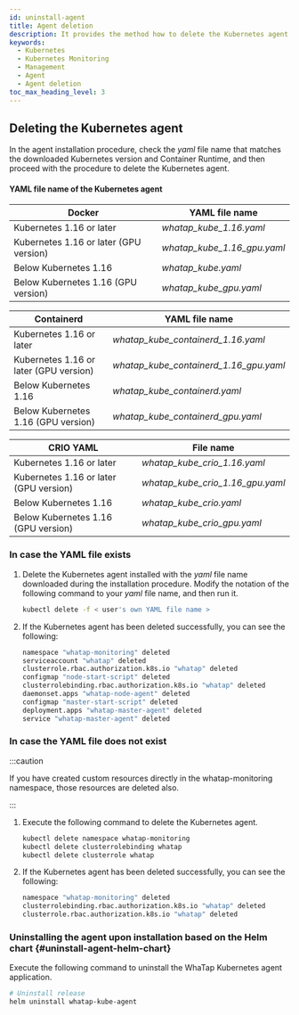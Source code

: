 ```yaml
---
id: uninstall-agent
title: Agent deletion
description: It provides the method how to delete the Kubernetes agent.
keywords:
  - Kubernetes
  - Kubernetes Monitoring
  - Management
  - Agent
  - Agent deletion
toc_max_heading_level: 3
---
```


## Deleting the Kubernetes agent

In the agent installation procedure, check the *yaml* file name that matches the downloaded Kubernetes version and Container Runtime, and then proceed with the procedure to delete the Kubernetes agent. 

#### YAML file name of the Kubernetes agent

| Docker                                 | YAML file name                 |
| -------------------------------------- | ------------------------------ |
| Kubernetes 1.16 or later               | _whatap_kube_1.16.yaml_        |
| Kubernetes 1.16 or later (GPU version) | _whatap_kube_1.16_gpu.yaml_    |
| Below Kubernetes 1.16                  | _whatap_kube.yaml_             |
| Below Kubernetes 1.16 (GPU version)    | _whatap_kube_gpu.yaml_         |

| Containerd                             | YAML file name                            |
| -------------------------------------- | ----------------------------------------- |
| Kubernetes 1.16 or later               | _whatap_kube_containerd_1.16.yaml_        |
| Kubernetes 1.16 or later (GPU version) | _whatap_kube_containerd_1.16_gpu.yaml_    |
| Below Kubernetes 1.16                  | _whatap_kube_containerd.yaml_             |
| Below Kubernetes 1.16 (GPU version)    | _whatap_kube_containerd_gpu.yaml_         |

| CRIO	YAML                              | File name                           |
| -------------------------------------- | ----------------------------------- |
| Kubernetes 1.16 or later               | _whatap_kube_crio_1.16.yaml_        |
| Kubernetes 1.16 or later (GPU version) | _whatap_kube_crio_1.16_gpu.yaml_    |
| Below Kubernetes 1.16                  | _whatap_kube_crio.yaml_             |
| Below Kubernetes 1.16 (GPU version)    | _whatap_kube_crio_gpu.yaml_         |

### In case the YAML file exists

1. Delete the Kubernetes agent installed with the *yaml* file name downloaded during the installation procedure. Modify the notation of the following command to your *yaml* file name, and then run it. 

   ```bash
   kubectl delete -f < user's own YAML file name >
   ```

2. If the Kubernetes agent has been deleted successfully, you can see the following: 

   ```bash
   namespace "whatap-monitoring" deleted
   serviceaccount "whatap" deleted
   clusterrole.rbac.authorization.k8s.io "whatap" deleted
   configmap "node-start-script" deleted
   clusterrolebinding.rbac.authorization.k8s.io "whatap" deleted
   daemonset.apps "whatap-node-agent" deleted
   configmap "master-start-script" deleted
   deployment.apps "whatap-master-agent" deleted
   service "whatap-master-agent" deleted
   ```

### In case the YAML file does not exist

:::caution 

If you have created custom resources directly in the whatap-monitoring namespace, those resources are deleted also. 

:::

1. Execute the following command to delete the Kubernetes agent. 

   ```bash
   kubectl delete namespace whatap-monitoring
   kubectl delete clusterrolebinding whatap
   kubectl delete clusterrole whatap
   ```

2. If the Kubernetes agent has been deleted successfully, you can see the following:

   ```bash
   namespace "whatap-monitoring" deleted
   clusterrolebinding.rbac.authorization.k8s.io "whatap" deleted
   clusterrole.rbac.authorization.k8s.io "whatap" deleted
   ```

### Uninstalling the agent upon installation based on the Helm chart {#uninstall-agent-helm-chart}

Execute the following command to uninstall the WhaTap Kubernetes agent application. 

```bash
# Uninstall release
helm uninstall whatap-kube-agent
```
